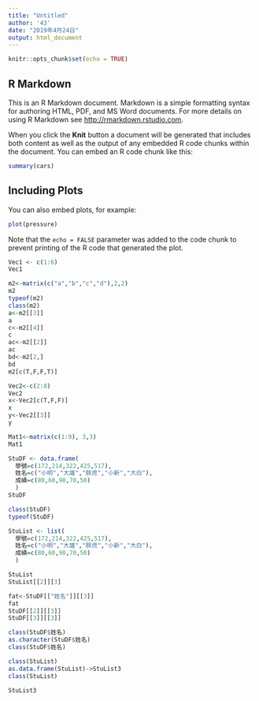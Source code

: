 ```yaml
---
title: "Untitled"
author: '43'
date: "2019年4月24日"
output: html_document
---
```


```r
knitr::opts_chunk$set(echo = TRUE)
```

## R Markdown

This is an R Markdown document. Markdown is a simple formatting syntax for authoring HTML, PDF, and MS Word documents. For more details on using R Markdown see <http://rmarkdown.rstudio.com>.

When you click the **Knit** button a document will be generated that includes both content as well as the output of any embedded R code chunks within the document. You can embed an R code chunk like this:

```r
summary(cars)
```

## Including Plots

You can also embed plots, for example:

```r
plot(pressure)
```

Note that the `echo = FALSE` parameter was added to the code chunk to prevent printing of the R code that generated the plot.
```r
Vec1 <- c(1:6)
Vec1
```

```r
m2<-matrix(c("a","b","c","d"),2,2)
m2
typeof(m2)
class(m2)
a<-m2[[3]]
a
c<-m2[[4]]
c
ac<-m2[[2]]
ac
bd<-m2[2,]
bd
m2[c(T,F,F,T)]
```
```r
Vec2<-c(2:8)
Vec2
x<-Vec2[c(T,F,F)]
x
y<-Vec2[[3]]
y
```

```r
Mat1<-matrix(c(1:9), 3,3)
Mat1
```

```r
StuDF <- data.frame(
  學號=c(172,214,322,425,517),
  姓名=c("小明","大雄","胖虎","小新","大白"),
  成績=c(80,60,90,70,50)
  )
StuDF 
```

```r
class(StuDF)
typeof(StuDF)
```

```r
StuList <- list(
  學號=c(172,214,322,425,517),
  姓名=c("小明","大雄","胖虎","小新","大白"),
  成績=c(80,60,90,70,50)
  )
```

```r
StuList 
StuList[[2]][3]
```

```r
fat<-StuDF[["姓名"]][[3]]
fat
StuDF[[2]][[3]]
StuDF[[3]][[3]]
```

```r
class(StuDF$姓名)
as.character(StuDF$姓名)
class(StuDF$姓名)
```

```r
class(StuList)
as.data.frame(StuList)->StuList3
class(StuList)
```

```r
StuList3
```

